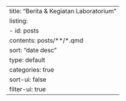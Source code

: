 ---
title: "Berita & Kegiatan Laboratorium"
listing:
  - id: posts
    contents: posts/**/*.qmd
    sort: "date desc"
    type: default
    categories: true
    sort-ui: false
    filter-ui: true
---